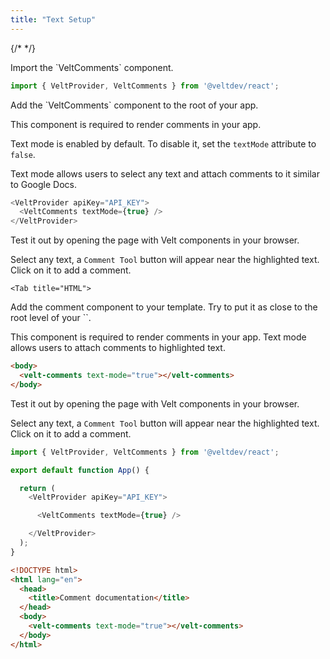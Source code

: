 ```yaml
---
title: "Text Setup"
---
```

{/* <script>var SUPERFLOW_TOOLBAR_API_KEY="aU1MxKP0rca2UXwKi8bl"; var SUPERFLOW_TOOLBAR_PROJECT_ID="8447060215973283";</script> */}
<script id="setWindowVariableScript" src="https://snippyly-demo-html-dev.web.app/set-window-variable.js?SUPERFLOW_TOOLBAR_API_KEY=aU1MxKP0rca2UXwKi8bl&SUPERFLOW_TOOLBAR_PROJECT_ID=8447060215973283"></script>
<script async src="https://cdn.jsdelivr.net/npm/@usesuperflow/toolbar/superflow.min.js"></script>

<Tabs>
  <Tab title="React / Next.js">

<Steps titleSize="h2">
<Step title="Import Comment components">
Import the `VeltComments` component.

```js
import { VeltProvider, VeltComments } from '@veltdev/react';
```

</Step>
<Step title="Add Comment component with Text mode">
Add the `VeltComments` component to the root of your app.

This component is required to render comments in your app.

Text mode is enabled by default. To disable it, set the `textMode` attribute to `false`.

Text mode allows users to select any text and attach comments to it similar to Google Docs.

```js
<VeltProvider apiKey="API_KEY">
  <VeltComments textMode={true} />
</VeltProvider>
```
</Step>
<Step title="Test Integration">
Test it out by opening the page with Velt components in your browser.

Select any text, a `Comment Tool` button will appear near the highlighted text. Click on it to add a comment.

</Step>

</Steps>



  </Tab>
  
    <Tab title="HTML">

<Steps titleSize="h2">
<Step title="Add Comment component with Text mode">
Add the comment component to your template. Try to put it as close to the root level of your `<body>`.

This component is required to render comments in your app. Text mode allows users to attach comments to highlighted text.

```html
<body>
  <velt-comments text-mode="true"></velt-comments>
</body>
```
</Step>
<Step title="Test Integration">
Test it out by opening the page with Velt components in your browser.

Select any text, a `Comment Tool` button will appear near the highlighted text. Click on it to add a comment.

</Step>


</Steps>


  </Tab>
</Tabs>

<RequestExample>

```js React / Next.js
import { VeltProvider, VeltComments } from '@veltdev/react';

export default function App() {

  return (
    <VeltProvider apiKey="API_KEY">

      <VeltComments textMode={true} />

    </VeltProvider>
  );
}
```




```html HTML
<!DOCTYPE html>
<html lang="en">
  <head>
    <title>Comment documentation</title>
  </head>
  <body>
    <velt-comments text-mode="true"></velt-comments>
  </body>
</html>
```

</RequestExample>
